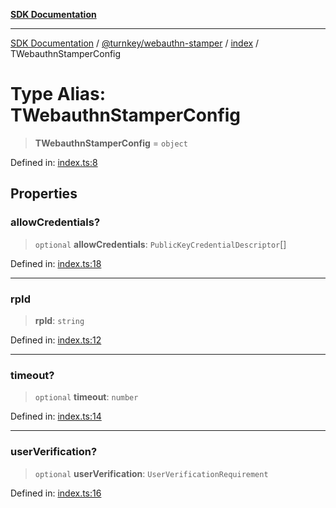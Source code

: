 [**SDK Documentation**](../../../../README.mdx)

***

[SDK Documentation](../../../../packages.mdx) / [@turnkey/webauthn-stamper](../../README.mdx) / [index](../README.mdx) / TWebauthnStamperConfig

# Type Alias: TWebauthnStamperConfig

> **TWebauthnStamperConfig** = `object`

Defined in: [index.ts:8](https://github.com/tkhq/sdk/blob/fd49bfe86475c8603b3eb385aa101efa36fa32fc/packages/webauthn-stamper/src/index.ts#L8)

## Properties

### allowCredentials?

> `optional` **allowCredentials**: `PublicKeyCredentialDescriptor`[]

Defined in: [index.ts:18](https://github.com/tkhq/sdk/blob/fd49bfe86475c8603b3eb385aa101efa36fa32fc/packages/webauthn-stamper/src/index.ts#L18)

***

### rpId

> **rpId**: `string`

Defined in: [index.ts:12](https://github.com/tkhq/sdk/blob/fd49bfe86475c8603b3eb385aa101efa36fa32fc/packages/webauthn-stamper/src/index.ts#L12)

***

### timeout?

> `optional` **timeout**: `number`

Defined in: [index.ts:14](https://github.com/tkhq/sdk/blob/fd49bfe86475c8603b3eb385aa101efa36fa32fc/packages/webauthn-stamper/src/index.ts#L14)

***

### userVerification?

> `optional` **userVerification**: `UserVerificationRequirement`

Defined in: [index.ts:16](https://github.com/tkhq/sdk/blob/fd49bfe86475c8603b3eb385aa101efa36fa32fc/packages/webauthn-stamper/src/index.ts#L16)

